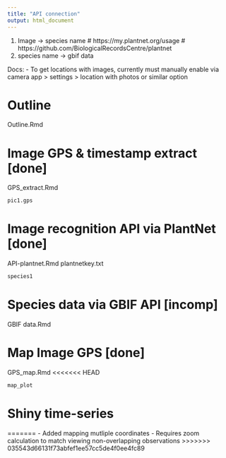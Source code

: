 ```yaml
---
title: "API connection"
output: html_document
---
```


1. Image -> species name
  # https://my.plantnet.org/usage
  # https://github.com/BiologicalRecordsCentre/plantnet
2. species name -> gbif data
  
Docs:
- To get locations with images, currently must manually enable via camera app > settings > location with photos or similar option

# Outline
Outline.Rmd

# Image GPS & timestamp extract [done]
GPS_extract.Rmd
```r
pic1.gps
```

# Image recognition API via PlantNet [done]
API-plantnet.Rmd
plantnetkey.txt
```r
species1
```

# Species data via GBIF API [incomp]
GBIF data.Rmd

# Map Image GPS [done]
GPS_map.Rmd
<<<<<<< HEAD
```r
map_plot
```

# Shiny time-series

=======
- Added mapping mutliple coordinates
  - Requires zoom calculation to match viewing non-overlapping observations
>>>>>>> 035543d66131f73abfef1ee57cc5de4f0ee4fc89

